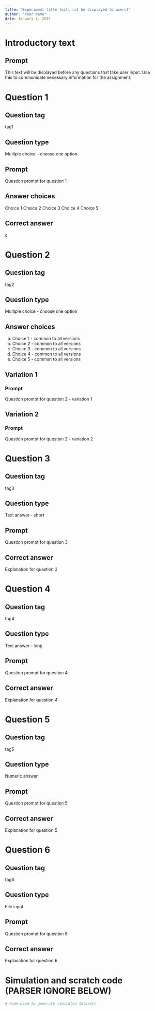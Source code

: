 ```yaml
---
title: "Experiment title (will not be displayed to users)"
author: "Your Name"
date: January 1, 2017
---
```


# Introductory text

## Prompt

This text will be displayed before any questions that take user input. Use this to communicate necessary information for the assignment.



# Question 1

## Question tag

tag1

## Question type

Multiple choice - choose one option

## Prompt

Question prompt for question 1

## Answer choices

Choice 1
Choice 2
Choice 3
Choice 4
Choice 5

## Correct answer

c



# Question 2

## Question tag

tag2

## Question type

Multiple choice - choose one option

## Answer choices

a. Choice 1 - common to all versions
b. Choice 2 - common to all versions
c. Choice 3 - common to all versions
d. Choice 4 - common to all versions
e. Choice 5 - common to all versions

## Variation 1

### Prompt

Question prompt for question 2 - variation 1

## Variation 2

### Prompt

Question prompt for question 2 - variation 2



# Question 3

## Question tag

tag3

## Question type

Text answer - short

## Prompt

Question prompt for question 3

## Correct answer

Explanation for question 3



# Question 4

## Question tag

tag4

## Question type

Text answer - long

## Prompt

Question prompt for question 4

## Correct answer

Explanation for question 4



# Question 5

## Question tag

tag5

## Question type

Numeric answer

## Prompt

Question prompt for question 5

## Correct answer

Explanation for question 5



# Question 6

## Question tag

tag6

## Question type

File input

## Prompt

Question prompt for question 6

## Correct answer

Explanation for question 6



# Simulation and scratch code (PARSER IGNORE BELOW)

```r
# Code used to generate simulated datasets
```
